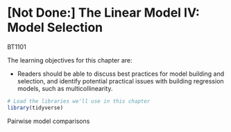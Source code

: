 # [Not Done:] The Linear Model IV: Model Selection

<span class="badge badge-bt"> BT1101 </span>


The learning objectives for this chapter are:

- Readers should be able to discuss best practices for model building and selection, and identify potential practical issues with building regression models, such as multicollinearity.


```r
# Load the libraries we'll use in this chapter
library(tidyverse)
```


Pairwise model comparisons